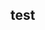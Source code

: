 ## test
\dontrun{
mid_file_str <- system.file("extdata", "test_midi_file.mid", package = "pyramidi")
mido_mid_file <- mido$MidiFile(mid_file_str)
dfc <- miditapyr$midi_to_df(mido_mid_file)
ticks_per_beat = mido_mid_file$ticks_per_beat
df <- dfc %>%
  miditapyr$tidy_df()
}
